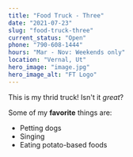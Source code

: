 ```yaml
---
title: "Food Truck - Three"
date: "2021-07-23"
slug: "food-truck-three"
current_status: "Open"
phone: "790-608-1444"
hours: "Mar - Nov: Weekends only"
location: "Vernal, Ut"
hero_image: "image.jpg"
hero_image_alt: "FT Logo"
---
```


This is my thrid truck! Isn't it *great*?

Some of my **favorite** things are:

* Petting dogs
* Singing
* Eating potato-based foods
